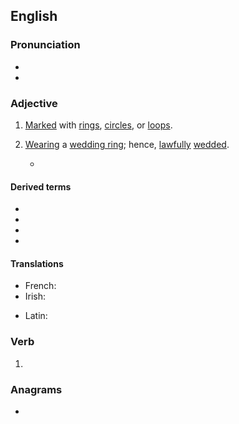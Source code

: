 ==English==

===Pronunciation===
* {{IPA|en|/ɹɪŋd/}}
* {{rhymes|en|ɪŋd|s=1}}

===Adjective===
{{en-adj|-}}

# [[mark#Verb|Marked]] with [[ring#Noun|rings]], [[circle#Noun|circles]], or [[loop#Noun|loops]].
# {{lb|en|literary|archaic}} [[wear#Verb|Wearing]] a [[wedding ring]]; hence, [[lawfully]] [[wed#Veb|wedded]].
#* {{RQ:Tennyson Queen Mary|scene=i|page=4|passage=I was born of a true man and a '''ring'd''' wife, and I can't argue upon it; but I and my old woman 'ud burn upon it, that would we.}}

====Derived terms====
* {{l|en|ringed paper wasp}}
* {{l|en|ringed seal}}
* {{l|en|ringed snake}}
* {{l|en|ringed worm}}

====Translations====
{{trans-top|marked with rings, circles, or loops}}
* French: {{t+|fr|annelé}}
* Irish: {{t|ga|fáinneach}}
{{trans-mid}}
* Latin: {{t|la|ānulātus}}
{{trans-bottom}}

{{trans-top|wearing a wedding ring; lawfully wedded}}
{{trans-mid}}
{{trans-bottom}}

===Verb===
{{head|en|verb form}}

# {{en-past of|ring}} {{qualifier|circled, enclosed}}

===Anagrams===
* {{anagrams|en|a=deginr|Ginder|Reding|dering|dinger|engird|girned|grinde|reding}}